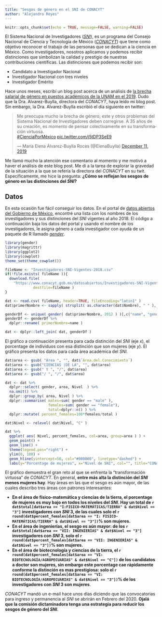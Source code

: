 ```yaml
---
title: "Sesgos de género en el SNI de CONACYT"
author: "Alejandro Reyes"
---
```


```r
knitr::opts_chunk$set(echo = TRUE, message=FALSE, warning=FALSE)
```

El Sistema Nacional de Investigadores ([*SNI*](https://www.conacyt.gob.mx/index.php/el-conacyt/sistema-nacional-de-investigadores)), es un programa del Consejo Nacional de Ciencia y Tecnología de México ([*CONACYT*](http://conacyt.gob.mx/)) que tiene como objetivo reconocer el trabajo de las personas que se dedican a la ciencia en México. Como investigadores, nosotros aplicamos y podemos recibir distinciones que simbolizan la calidad y prestigio de nuestras contribuciones científicas. Las distinciones que podemos recibir son:

  + Candidato a Investigador Nacional
  + Investigador Nacional con tres niveles
  + Investigador Emérito

Hace unos meses, escribí un blog post acerca de un análisis de [la brecha salarial de género en puestos académicos de la UNAM en el 2019](http://alejandroreyes.org/brecha-salarial-en-la-unam-en-el-2019/). Dudo que la Dra. Alvarez-Buylla, directora del *CONACYT*, haya leído mi blog post. Sin embargo, la Dra. Alvarez-Buylla escribió el día siguiente en twitter:

<blockquote class="twitter-tweet"><p lang="es" dir="ltr">Me preocupa mucho la brecha de género; este y otros problemas del Sistema Nacional de Investigadores deben corregirse. A 35 años de su creación, es momento de pensar colectivamente en su transformación virtuosa.<br> <a href="https://twitter.com/hashtag/CienciaPorM%C3%A9xico?src=hash&amp;ref_src=twsrc%5Etfw">#CienciaPorMéxico</a> <a href="https://t.co/j5tDP3SeE9">pic.twitter.com/j5tDP3SeE9</a></p>&mdash; María Elena Álvarez-Buylla Roces (@ElenaBuylla) <a href="https://twitter.com/ElenaBuylla/status/1204600047373094914?ref_src=twsrc%5Etfw">December 
11, 2019</a></blockquote> <script async src="https://platform.twitter.com/widgets.js" charset="utf-8"></script>

Me llamó mucho la atención ese comentario al momento y me motivó a haver el análisis de este blog post. Me di a la tarea de explorar la gravedad de la situación a la que se refería la directora del *CONACYT* en su twit. Específicamente, me hice la pregunta: **¿Cómo se reflejan los sesgos de género en las distinciones del *SNI*?**

## Datos

En esta ocasión fue fácil conseguir los datos. En el portal de [datos abiertos del Gobierno de México](https://datos.gob.mx/), encontré una lista con los nombres de los investigadores y sus distinciones del *SNI* vigentes al año 2018. El código a continuación baja los datos del portal y usando el nombre de los investigadores, le asigna género a cada investigador con ayuda de un paquete de R llamado [*gender*](https://cran.r-project.org/web/packages/gender/index.html).  

```r
library(gender)
library(magrittr)
library(ggplot2)
library(cowplot)
theme_set(theme_cowplot())
```

```r
fileName <- "Investigadores-SNI-Vigentes-2018.csv"
if(!file.exists( fileName )){
  download.file(
    "https://www.conacyt.gob.mx/datosabiertos/Investigadores-SNI-Vigentes-2018.csv", 
             destfile=fileName )
}

dat <- read.csv( fileName, header=TRUE, fileEncoding="latin1" )
dat$primerNombre <- sapply( strsplit( as.character(dat$Nombre), " " ), "[[", 1 )

genderDf <- unique( gender( dat$primerNombre, 2012 ) )[,c("name", "gender")]
genderDf <- genderDf %>%
  dplyr::rename( primerNombre=name )

dat <- dplyr::left_join( dat, genderDf ) 

```

El gráfico a continuación presenta para cada distinción del *SNI* (eje $x$), el porcentage de individuos con esa distinción que son mujeres (eje $y$). El gráfico presenta los datos para cada área académica del *SNI*.

```r

dat$area <- gsub( "Área ", "", dat$`Área.del.Conocimiento`)
dat$area <- gsub("CIENCIAS |DE LA", "", dat$area)
dat$area <- gsub(" Y ", "/", dat$area)
dat$area <- gsub("/ ", "/", dat$area)

dat <- dat %>%
  dplyr::select( gender, area, Nivel  ) %>%
  na.omit() %>% 
  dplyr::group_by( area, Nivel ) %>%
  dplyr::summarise( males=sum( gender == "male" ), 
                    females=sum( gender == "female"),
                    total=dplyr::n() ) %>%
  dplyr::mutate( percent_females=100*females/total )

dat$Nivel <- relevel( dat$Nivel, "C" )

dat %>%
  ggplot( aes( Nivel, percent_females, col=area, group=area ) ) +
  geom_point() +
  geom_line() +
  theme(legend.pos="right") +
  ylim(0, 100) +
  geom_hline(yintercept=50, col="#000000", linetype="dashed") +
  labs(y="Porcentage de mujeres", x="Nivel de SNI", col="", title="CONACYT SNI 2018")

```

El gráfico demuestra el gran reto al que se enfrenta la "transformación virtuosa" de *CONACYT*. En general, **entre más alta la distinción del *SNI* menos mujeres hay**. Hay áreas en las que el sesgo es aún mayor, de las cuales describo tres áreas con patrones interesantes:

  + **En el área de físico-matemática y ciencias de la tierra, el porcentage de mujeres es muy bajo en todos los niveles del *SNI*. Hay un total de `r dat$total[dat$area == "I:FISICO-MATEMÁTICAS/TIERRA" & dat$Nivel == "3"]` investigadores con *SNI* 3, de las cuales solo el `r round(dat$percent_females[dat$area == "I: FISICO-MATEMÁTICAS/TIERRA" & dat$Nivel == "3"])`% son mujeres.**
  + **En el área de ingenierías, el sesgo es aún mayor: de los `r dat$total[dat$area == "VII: INGENIERÍAS" & dat$Nivel == "3"]` investigadores con *SNI* 3, solo el `r round(dat$percent_females[dat$area == "VII: INGENIERÍAS" & dat$Nivel == "3"])`% son mujeres.**
  + **En el área de biotecnología y ciencias de la tierra, el `r round(dat$percent_females[dat$area == "VI: BIOTECNOLOGÍA/AGROPECUARIAS" & dat$Nivel == "C"])` de los candidatos a doctor son mujeres, sin embargo este porcentage cae rápidamente conforme la distinción es mas prestigiosa: solo el `r round(dat$percent_females[dat$area == "VI: BIOTECNOLOGÍA/AGROPECUARIAS" & dat$Nivel == "3"])`% de los investigadores con *SNI* 3 son mujeres**. 
  
*CONACYT* mandó un e-mail hace unos días diciendo que las convocatorias para ingreso y permanencia al *SNI* se abrirán en Febrero del 2020. **Ojalá que la comisión dictaminadora tenga una estrategia para reducir los sesgos de género del *SNI***.
  

